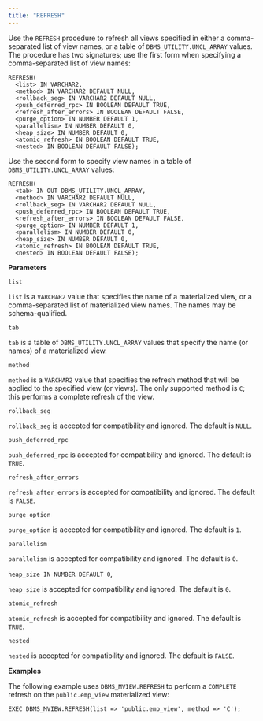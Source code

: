 ```yaml
---
title: "REFRESH"
---
```


Use the `REFRESH` procedure to refresh all views specified in either a comma-separated list of view names, or a table of `DBMS_UTILITY.UNCL_ARRAY` values. The procedure has two signatures; use the first form when specifying a comma-separated list of view names:

```text
REFRESH(
  <list> IN VARCHAR2,
  <method> IN VARCHAR2 DEFAULT NULL,
  <rollback_seg> IN VARCHAR2 DEFAULT NULL,
  <push_deferred_rpc> IN BOOLEAN DEFAULT TRUE,
  <refresh_after_errors> IN BOOLEAN DEFAULT FALSE,
  <purge_option> IN NUMBER DEFAULT 1,
  <parallelism> IN NUMBER DEFAULT 0,
  <heap_size> IN NUMBER DEFAULT 0,
  <atomic_refresh> IN BOOLEAN DEFAULT TRUE,
  <nested> IN BOOLEAN DEFAULT FALSE);
```

Use the second form to specify view names in a table of `DBMS_UTILITY.UNCL_ARRAY` values:

```text
REFRESH(
  <tab> IN OUT DBMS_UTILITY.UNCL_ARRAY,
  <method> IN VARCHAR2 DEFAULT NULL,
  <rollback_seg> IN VARCHAR2 DEFAULT NULL,
  <push_deferred_rpc> IN BOOLEAN DEFAULT TRUE,
  <refresh_after_errors> IN BOOLEAN DEFAULT FALSE,
  <purge_option> IN NUMBER DEFAULT 1,
  <parallelism> IN NUMBER DEFAULT 0,
  <heap_size> IN NUMBER DEFAULT 0,
  <atomic_refresh> IN BOOLEAN DEFAULT TRUE,
  <nested> IN BOOLEAN DEFAULT FALSE);
```

**Parameters**

`list`

 `list` is a `VARCHAR2` value that specifies the name of a materialized view, or a comma-separated list of materialized view names. The names may be schema-qualified.

`tab`

 `tab` is a table of `DBMS_UTILITY.UNCL_ARRAY` values that specify the name (or names) of a materialized view.

`method`

 `method` is a `VARCHAR2` value that specifies the refresh method that will be applied to the specified view (or views). The only supported method is `C`; this performs a complete refresh of the view.

`rollback_seg`

 `rollback_seg` is accepted for compatibility and ignored. The default is `NULL`.

`push_deferred_rpc`

 `push_deferred_rpc` is accepted for compatibility and ignored. The default is `TRUE`.

`refresh_after_errors`

 `refresh_after_errors` is accepted for compatibility and ignored. The default is `FALSE`.

`purge_option`

 `purge_option` is accepted for compatibility and ignored. The default is `1`.

`parallelism`

 `parallelism` is accepted for compatibility and ignored. The default is `0`.

`heap_size IN NUMBER DEFAULT 0`,

 `heap_size` is accepted for compatibility and ignored. The default is `0`.

`atomic_refresh`

 `atomic_refresh` is accepted for compatibility and ignored. The default is `TRUE`.

`nested`

 `nested` is accepted for compatibility and ignored. The default is `FALSE`.

**Examples**

The following example uses `DBMS_MVIEW.REFRESH` to perform a `COMPLETE` refresh on the `public.emp_view` materialized view:

```text
EXEC DBMS_MVIEW.REFRESH(list => 'public.emp_view', method => 'C');
```
